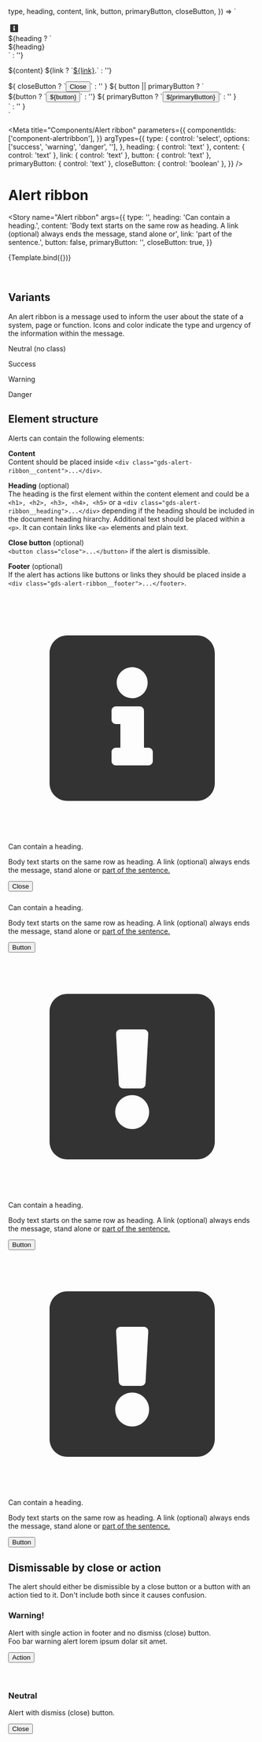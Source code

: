 
  type,
  heading,
  content,
  link,
  button,
  primaryButton,
  closeButton,
}) => `
  <div role="alert" class="${type}">
    <i>
      <svg width="24" height="24" viewBox="0 0 24 24" fill="none" xmlns="http://www.w3.org/2000/svg">
      <path d="M18.2857 4H5.71429C4.7675 4 4 4.7675 4 5.71429V18.2857C4 19.2325 4.7675 20 5.71429 20H18.2857C19.2325 20 20 19.2325 20 18.2857V5.71429C20 4.7675 19.2325 4 18.2857 4ZM12 7.07143C12.8284 7.07143 13.5 7.743 13.5 8.57143C13.5 9.39986 12.8284 10.0714 12 10.0714C11.1716 10.0714 10.5 9.39986 10.5 8.57143C10.5 7.743 11.1716 7.07143 12 7.07143ZM14 16.1429C14 16.3795 13.8081 16.5714 13.5714 16.5714H10.4286C10.1919 16.5714 10 16.3795 10 16.1429V15.2857C10 15.049 10.1919 14.8571 10.4286 14.8571H10.8571V12.5714H10.4286C10.1919 12.5714 10 12.3795 10 12.1429V11.2857C10 11.049 10.1919 10.8571 10.4286 10.8571H12.7143C12.951 10.8571 13.1429 11.049 13.1429 11.2857V14.8571H13.5714C13.8081 14.8571 14 15.049 14 15.2857V16.1429Z" fill="#333333"/>
      </svg>
    </i>
    <div>
      ${heading ? `<div class="gds-alert-ribbon__heading">${heading}</div>` : ''}
      <p>
        ${content}
        ${link ? `<a href="#">${link}</a>.` : ''}
      </p>
    </div>
    ${
      closeButton
        ? `<button class="close" type="button"><span class="sr-only">Close</span><i></i></button>`
        : ''
    }
    ${
      button || primaryButton
        ? `<div class="gds-alert-ribbon__footer">
        ${button ? `<button type="button">${button}</button>` : ''}
        ${
          primaryButton
            ? `<button type="button" class="primary">${primaryButton}</button>`
            : ''
        }
     </div>`
        : ''
    }
  </div>
`

<Meta
  title="Components/Alert ribbon"
  parameters={{
    componentIds: ['component-alertribbon'],
  }}
  argTypes={{
    type: {
      control: 'select',
      options: ['success', 'warning', 'danger', ''],
    },
    heading: { control: 'text' },
    content: { control: 'text' },
    link: { control: 'text' },
    button: { control: 'text' },
    primaryButton: { control: 'text' },
    closeButton: { control: 'boolean' },
  }}
/>

<style>
  {`
  [role="alert"] + [role="alert"] {
    margin-top: 1.5rem;
  }`}
</style>

# Alert ribbon

<Story
  name="Alert ribbon"
  args={{
    type: '',
    heading: 'Can contain a heading.',
    content:
      'Body text starts on the same row as heading. A link (optional) always ends the message, stand alone or',
    link: 'part of the sentence.',
    button: false,
    primaryButton: '',
    closeButton: true,
  }}
>
  {Template.bind({})}
</Story>

<br />

## Variants

An alert ribbon is a message used to inform the user about the state of a system, page or function. Icons and color indicate the type and urgency of the information within the message.

<Canvas>
  <div>
    <div class="gds-alert-ribbon">
      <p>Neutral (no class)</p>
    </div>
  </div>
  <div class="gds-alert-ribbon success">
    <div>
      <p>Success</p>
    </div>
  </div>
  <div class="gds-alert-ribbon warning">
    <div>
      <p>Warning</p>
    </div>
  </div>
  <div class="gds-alert-ribbon danger">
    <div>
      <p>Danger</p>
    </div>
  </div>
</Canvas>

## Element structure

Alerts can contain the following elements:

**Content**<br/>
Content should be placed inside `<div class="gds-alert-ribbon__content">...</div>`.

**Heading** (optional)<br/>
The heading is the first element within the content element and could be a `<h1>, <h2>, <h3>, <h4>, <h5>` or a `<div class="gds-alert-ribbon__heading">...</div>` depending if the heading should be included in the document heading hirarchy. Additional text should be placed within a `<p>`. It can contain links like `<a>` elements and plain text.

**Close button** (optional)<br/>
`<button class="close">...</button>` if the alert is dismissible.

**Footer** (optional)<br/>
If the alert has actions like buttons or links they should be placed inside a `<div class="gds-alert-ribbon__footer">...</footer>`.

<Canvas>
  <div>
    <div class="gds-alert-ribbon">
      <i>
        <svg viewBox="0 0 24 24" fill="none" xmlns="http://www.w3.org/2000/svg">
          <path
            d="M18.2857 4H5.71429C4.7675 4 4 4.7675 4 5.71429V18.2857C4 19.2325 4.7675 20 5.71429 20H18.2857C19.2325 20 20 19.2325 20 18.2857V5.71429C20 4.7675 19.2325 4 18.2857 4ZM12 7.07143C12.8284 7.07143 13.5 7.743 13.5 8.57143C13.5 9.39986 12.8284 10.0714 12 10.0714C11.1716 10.0714 10.5 9.39986 10.5 8.57143C10.5 7.743 11.1716 7.07143 12 7.07143ZM14 16.1429C14 16.3795 13.8081 16.5714 13.5714 16.5714H10.4286C10.1919 16.5714 10 16.3795 10 16.1429V15.2857C10 15.049 10.1919 14.8571 10.4286 14.8571H10.8571V12.5714H10.4286C10.1919 12.5714 10 12.3795 10 12.1429V11.2857C10 11.049 10.1919 10.8571 10.4286 10.8571H12.7143C12.951 10.8571 13.1429 11.049 13.1429 11.2857V14.8571H13.5714C13.8081 14.8571 14 15.049 14 15.2857V16.1429Z"
            fill="#333333"
          />
        </svg>
      </i>
      <div class="gds-alert-ribbon__content">
        <div class="gds-alert-ribbon__heading">Can contain a heading.</div>
        <p>
          Body text starts on the same row as heading. A link (optional) always
          ends the message, stand alone or <a href="#">part of the sentence.</a>
        </p>
      </div>
      <button class="close">
        <span class="sr-only">Close</span>
        <i></i>
      </button>
    </div>
    <div class="gds-alert-ribbon success">
      <i>
        <svg
          width="24"
          height="24"
          viewBox="0 0 24 24"
          fill="none"
          xmlns="http://www.w3.org/2000/svg"
        >
          <path
            d="M17.6203 6.60836L9.40014 14.8285L6.37976 11.8081C6.23332 11.6617 5.99588 11.6617 5.84942 11.8081L4.96554 12.692C4.8191 12.8384 4.8191 13.0759 4.96554 13.2223L9.13495 17.3917C9.28138 17.5382 9.51882 17.5382 9.66529 17.3917L19.0344 8.02258C19.1809 7.87614 19.1809 7.63871 19.0344 7.49224L18.1506 6.60836C18.0041 6.46193 17.7667 6.46193 17.6203 6.60836Z"
            fill="white"
          />
        </svg>
      </i>
      <div class="gds-alert-ribbon__content">
        <div class="gds-alert-ribbon__heading">Can contain a heading.</div>
        <p>
          Body text starts on the same row as heading. A link (optional) always
          ends the message, stand alone or <a href="#">part of the sentence.</a>
        </p>
      </div>
      <div class="gds-alert-ribbon__footer">
        <button>Button</button>
      </div>
    </div>
    <div class="gds-alert-ribbon warning">
      <i>
        <svg
          viewBox="0 0 24 24"
          fill="none"
          xmlns="http://www.w3.org/2000/svg"
          aria-hidden="true"
          focusable="false"
        >
          <path
            fillRule="evenodd"
            clipRule="evenodd"
            d="M18.2857 4H5.71429C4.7675 4 4 4.7675 4 5.71429V18.2857C4 19.2325 4.7675 20 5.71429 20H18.2857C19.2325 20 20 19.2325 20 18.2857V5.71429C20 4.7675 19.2325 4 18.2857 4ZM10.8682 7.42857H13.1318C13.3777 7.42857 13.5731 7.635 13.5597 7.8805L13.2948 12.7376C13.2824 12.9649 13.0945 13.1429 12.8669 13.1429H11.1331C10.9055 13.1429 10.7176 12.9649 10.7052 12.7376L10.4402 7.8805C10.4269 7.635 10.6223 7.42857 10.8682 7.42857ZM12 17.0714C11.0927 17.0714 10.3571 16.3359 10.3571 15.4286C10.3571 14.5213 11.0927 13.7857 12 13.7857C12.9073 13.7857 13.6429 14.5213 13.6429 15.4286C13.6429 16.3359 12.9073 17.0714 12 17.0714Z"
            fill="#333333"
          />
        </svg>
      </i>
      <div class="gds-alert-ribbon__content">
        <div class="gds-alert-ribbon__heading">Can contain a heading.</div>
        <p>
          Body text starts on the same row as heading. A link (optional) always
          ends the message, stand alone or <a href="#">part of the sentence.</a>
        </p>
      </div>
      <footer>
        <button>Button</button>
      </footer>
    </div>
    <div class="gds-alert-ribbon danger">
      <i>
        <svg
          viewBox="0 0 24 24"
          fill="none"
          xmlns="http://www.w3.org/2000/svg"
          aria-hidden="true"
          focusable="false"
        >
          <path
            fillRule="evenodd"
            clipRule="evenodd"
            d="M18.2857 4H5.71429C4.7675 4 4 4.7675 4 5.71429V18.2857C4 19.2325 4.7675 20 5.71429 20H18.2857C19.2325 20 20 19.2325 20 18.2857V5.71429C20 4.7675 19.2325 4 18.2857 4ZM10.8682 7.42857H13.1318C13.3777 7.42857 13.5731 7.635 13.5597 7.8805L13.2948 12.7376C13.2824 12.9649 13.0945 13.1429 12.8669 13.1429H11.1331C10.9055 13.1429 10.7176 12.9649 10.7052 12.7376L10.4402 7.8805C10.4269 7.635 10.6223 7.42857 10.8682 7.42857ZM12 17.0714C11.0927 17.0714 10.3571 16.3359 10.3571 15.4286C10.3571 14.5213 11.0927 13.7857 12 13.7857C12.9073 13.7857 13.6429 14.5213 13.6429 15.4286C13.6429 16.3359 12.9073 17.0714 12 17.0714Z"
            fill="#333333"
          />
        </svg>
      </i>
      <div class="gds-alert-ribbon__content">
        <div class="gds-alert-ribbon__heading">Can contain a heading.</div>
        <p>
          Body text starts on the same row as heading. A link (optional) always
          ends the message, stand alone or <a href="#">part of the sentence.</a>
        </p>
      </div>
      <div class="gds-alert-ribbon__footer">
        <button>Button</button>
      </div>
    </div>
  </div>
</Canvas>

## Dismissable by close or action

The alert should either be dismissible by a close button or a button with an action tied to it. Don't include both since it causes confusion.

<Canvas>
  <div>
    <div role="alert" class="warning">
      <div>
        <h3>Warning!</h3>
        <p>
          Alert with single action in footer and no dismiss (close) button.
          <br />
          Foo bar warning alert lorem ipsum dolar sit amet.
        </p>
      </div>
      <footer>
        <button type="button">Action</button>
      </footer>
    </div>
    <br />
    <br />
    <div role="alert">
      <div>
        <h3>Neutral</h3>
        <p>Alert with dismiss (close) button.</p>
      </div>
      <button class="close" type="button">
        <span class="sr-only">Close</span>
        <i></i>
      </button>
    </div>
  </div>
</Canvas>
